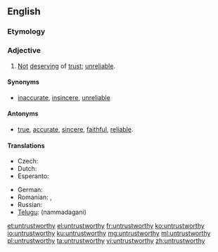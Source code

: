 ==English==

===Etymology===
{{prefix|un|trustworthy}}

===Adjective===
{{en-adj}}

# [[not|Not]] [[deserve|deserving]] of [[trust]]; [[unreliable]].

====Synonyms====
* {{sense|not deserving of trust, unreliable}} [[inaccurate]], [[insincere]], [[unreliable]]

====Antonyms====
* {{sense|not deserving of trust, unreliable}} [[true]], [[accurate]], [[sincere]], [[faithful]], [[reliable]].

====Translations====
{{trans-top|not deserving of trust; unreliable}}
* Czech: {{t-|cs|nedůvěryhodný|m}}
* Dutch: {{t+|nl|onbetrouwbaar}}
* Esperanto: {{t-|eo|malfidinda}}
{{trans-mid}}
* German: {{t-|de|unzuverlässig}}
* Romanian: {{t+|ro|îndoielnic}}, {{t-|ro|nesigur}}
* Russian: {{t+|ru|прощелыга|sc=Cyrl}}
* [[Telugu]]: {{t-|te|నమ్మదగని}} (nammadagani)
{{trans-bottom}}

[[et:untrustworthy]]
[[el:untrustworthy]]
[[fr:untrustworthy]]
[[ko:untrustworthy]]
[[io:untrustworthy]]
[[ku:untrustworthy]]
[[mg:untrustworthy]]
[[ml:untrustworthy]]
[[pl:untrustworthy]]
[[ta:untrustworthy]]
[[vi:untrustworthy]]
[[zh:untrustworthy]]
